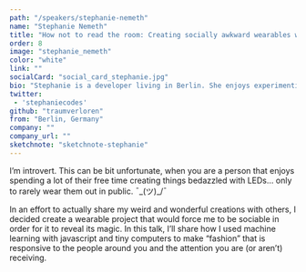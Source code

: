```yaml
---
path: "/speakers/stephanie-nemeth"
name: "Stephanie Nemeth"
title: "How not to read the room: Creating socially awkward wearables with machine learning & javascript"
order: 8
image: "stephanie_nemeth"
color: "white"
link: ""
socialCard: "social_card_stephanie.jpg"
bio: "Stephanie is a developer living in Berlin. She enjoys experimenting with hardware and LEDs to make beautiful, useless things."
twitter: 
 - 'stephaniecodes'
github: "traumverloren"
from: "Berlin, Germany"
company: ""
company_url: ""
sketchnote: "sketchnote-stephanie"
---
```


I’m introvert. This can be bit unfortunate, when you are a person that enjoys spending a lot of their free time
creating things bedazzled with LEDs… only to rarely wear them out in public. ¯\_(ツ)_/¯

In an effort to actually share my weird and wonderful creations with others, I decided create a wearable project
that would force me to be sociable in order for it to reveal its magic. In this talk, I’ll share how I used machine
learning with javascript and tiny computers to make “fashion” that is responsive to the people around you and the
attention you are (or aren’t) receiving.